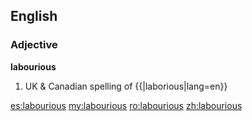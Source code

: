 ==English==

===Adjective===
'''labourious'''

# UK & Canadian spelling of {{|laborious|lang=en}}

[[es:labourious]]
[[my:labourious]]
[[ro:labourious]]
[[zh:labourious]]